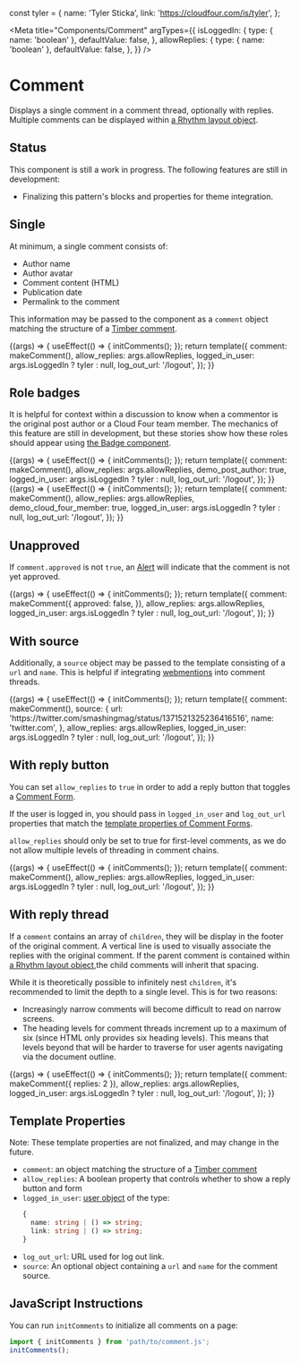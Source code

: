 const tyler = {
  name: 'Tyler Sticka',
  link: 'https://cloudfour.com/is/tyler',
};

<Meta
  title="Components/Comment"
  argTypes={{
    isLoggedIn: {
      type: { name: 'boolean' },
      defaultValue: false,
    },
    allowReplies: {
      type: { name: 'boolean' },
      defaultValue: false,
    },
  }}
/>

# Comment

Displays a single comment in a comment thread, optionally with replies. Multiple comments can be displayed within [a Rhythm layout object](/docs/objects-rhythm--default-story).

## Status

This component is still a work in progress. The following features are still in development:

- Finalizing this pattern's blocks and properties for theme integration.

## Single

At minimum, a single comment consists of:

- Author name
- Author avatar
- Comment content (HTML)
- Publication date
- Permalink to the comment

This information may be passed to the component as a `comment` object matching the structure of a [Timber comment](https://timber.github.io/docs/reference/timber-comment/).

<Canvas>
  <Story
    name="Single"
    parameters={{
      docs: {
        source: {
          code: makeTwigInclude(
            '@cloudfour/components/comment-form/comment-form.twig',
            {
              comment: makeComment(),
            }
          ),
        },
      },
    }}
  >
    {(args) => {
      useEffect(() => {
        initComments();
      });
      return template({
        comment: makeComment(),
        allow_replies: args.allowReplies,
        logged_in_user: args.isLoggedIn ? tyler : null,
        log_out_url: '/logout',
      });
    }}
  </Story>
</Canvas>

## Role badges

It is helpful for context within a discussion to know when a commentor is the original post author or a Cloud Four team member. The mechanics of this feature are still in development, but these stories show how these roles should appear using [the Badge component](/docs/components-badge--basic).

<Canvas>
  <Story
    name="Role: Author"
    parameters={{
      docs: {
        source: {
          code: makeTwigInclude(
            '@cloudfour/components/comment-form/comment-form.twig',
            {
              comment: makeComment(),
              demo_post_author: true,
            }
          ),
        },
      },
    }}
  >
    {(args) => {
      useEffect(() => {
        initComments();
      });
      return template({
        comment: makeComment(),
        allow_replies: args.allowReplies,
        demo_post_author: true,
        logged_in_user: args.isLoggedIn ? tyler : null,
        log_out_url: '/logout',
      });
    }}
  </Story>
</Canvas>

<Canvas>
  <Story
    name="Role: Cloud Four"
    parameters={{
      docs: {
        source: {
          code: makeTwigInclude(
            '@cloudfour/components/comment-form/comment-form.twig',
            {
              comment: makeComment(),
              demo_cloud_four_member: true,
            }
          ),
        },
      },
    }}
  >
    {(args) => {
      useEffect(() => {
        initComments();
      });
      return template({
        comment: makeComment(),
        allow_replies: args.allowReplies,
        demo_cloud_four_member: true,
        logged_in_user: args.isLoggedIn ? tyler : null,
        log_out_url: '/logout',
      });
    }}
  </Story>
</Canvas>

## Unapproved

If `comment.approved` is not `true`, an [Alert](/docs/components-alert--basic) will indicate that the comment is not yet approved.

<Canvas>
  <Story
    name="Unapproved"
    parameters={{
      docs: {
        source: {
          code: makeTwigInclude(
            '@cloudfour/components/comment-form/comment-form.twig',
            {
              comment: makeComment({
                approved: false,
              }),
            }
          ),
        },
      },
    }}
  >
    {(args) => {
      useEffect(() => {
        initComments();
      });
      return template({
        comment: makeComment({
          approved: false,
        }),
        allow_replies: args.allowReplies,
        logged_in_user: args.isLoggedIn ? tyler : null,
        log_out_url: '/logout',
      });
    }}
  </Story>
</Canvas>

## With source

Additionally, a `source` object may be passed to the template consisting of a `url` and `name`. This is helpful if integrating [webmentions](https://indieweb.org/Webmention) into comment threads.

<Canvas>
  <Story
    name="With source"
    parameters={{
      docs: {
        source: {
          code: makeTwigInclude(
            '@cloudfour/components/comment-form/comment-form.twig',
            {
              comment: makeComment(),
              source: {
                url: 'https://twitter.com/smashingmag/status/1371521325236416516',
                name: 'twitter.com',
              },
            }
          ),
        },
      },
    }}
  >
    {(args) => {
      useEffect(() => {
        initComments();
      });
      return template({
        comment: makeComment(),
        source: {
          url: 'https://twitter.com/smashingmag/status/1371521325236416516',
          name: 'twitter.com',
        },
        allow_replies: args.allowReplies,
        logged_in_user: args.isLoggedIn ? tyler : null,
        log_out_url: '/logout',
      });
    }}
  </Story>
</Canvas>

## With reply button

You can set `allow_replies` to `true` in order to add a reply button that toggles a [Comment Form](/docs/components-comment-form--reply).

If the user is logged in, you should pass in `logged_in_user` and `log_out_url` properties that match the [template properties of Comment Forms](/docs/components-comment-form--reply#template-properties).

`allow_replies` should only be set to true for first-level comments, as we do not allow multiple levels of threading in comment chains.

<Canvas>
  <Story
    name="With reply button"
    args={{ allowReplies: true, isLoggedIn: true }}
    parameters={{
      docs: {
        source: {
          code: makeTwigInclude(
            '@cloudfour/components/comment-form/comment-form.twig',
            {
              comment: makeComment(),
              allow_replies: true,
              logged_in_user: tyler,
              log_out_url: '/logout',
            }
          ),
        },
      },
    }}
  >
    {(args) => {
      useEffect(() => {
        initComments();
      });
      return template({
        comment: makeComment(),
        allow_replies: args.allowReplies,
        logged_in_user: args.isLoggedIn ? tyler : null,
        log_out_url: '/logout',
      });
    }}
  </Story>
</Canvas>

## With reply thread

If a `comment` contains an array of `children`, they will be display in the footer of the original comment. A vertical line is used to visually associate the replies with the original comment. If the parent comment is contained within [a Rhythm layout object](/docs/objects-rhythm--default-story),the child comments will inherit that spacing.

While it is theoretically possible to infinitely nest `children`, it's recommended to limit the depth to a single level. This is for two reasons:

- Increasingly narrow comments will become difficult to read on narrow screens.
- The heading levels for comment threads increment up to a maximum of six (since HTML only provides six heading levels). This means that levels beyond that will be harder to traverse for user agents navigating via the document outline.

<Canvas>
  <Story
    name="With reply thread"
    parameters={{
      docs: {
        source: {
          code: makeTwigInclude(
            '@cloudfour/components/comment-form/comment-form.twig',
            {
              comment: makeComment({
                replies: 2,
              }),
            }
          ),
        },
      },
    }}
  >
    {(args) => {
      useEffect(() => {
        initComments();
      });
      return template({
        comment: makeComment({ replies: 2 }),
        allow_replies: args.allowReplies,
        logged_in_user: args.isLoggedIn ? tyler : null,
        log_out_url: '/logout',
      });
    }}
  </Story>
</Canvas>

## Template Properties

Note: These template properties are not finalized, and may change in the future.

- `comment`: an object matching the structure of a [Timber comment](https://timber.github.io/docs/reference/timber-comment/)
- `allow_replies`: A boolean property that controls whether to show a reply button and form
- `logged_in_user`: [user object](https://timber.github.io/docs/reference/timber-user/#properties) of the type:
  ```ts
  {
    name: string | () => string;
    link: string | () => string;
  }
  ```
- `log_out_url`: URL used for log out link.
- `source`: An optional object containing a `url` and `name` for the comment source.

## JavaScript Instructions

You can run `initComments` to initialize all comments on a page:

```js
import { initComments } from 'path/to/comment.js';
initComments();
```
